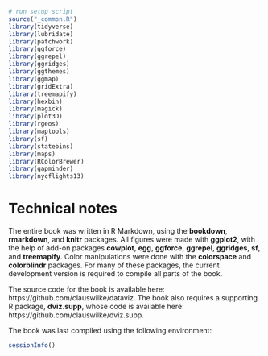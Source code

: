 ```r
# run setup script
source("_common.R")
library(tidyverse)
library(lubridate)
library(patchwork)
library(ggforce)
library(ggrepel)
library(ggridges)
library(ggthemes)
library(ggmap)
library(gridExtra)
library(treemapify)
library(hexbin)
library(magick)
library(plot3D)
library(rgeos)
library(maptools)
library(sf)
library(statebins)
library(maps)
library(RColorBrewer)
library(gapminder)
library(nycflights13)
```

# Technical notes {-}

The entire book was written in R Markdown, using the **bookdown**, **rmarkdown**, and **knitr** packages. All figures were made with **ggplot2**, with the help of add-on packages **cowplot**, **egg**, **ggforce**, **ggrepel**, **ggridges**, **sf**, and **treemapify**. Color manipulations were done with the **colorspace** and **colorblindr** packages. For many of these packages, the current development version is required to compile all parts of the book.

The source code for the book is available here: https://github.com/clauswilke/dataviz. The book also requires a supporting R package, **dviz.supp**, whose code is available here: https://github.com/clauswilke/dviz.supp.

The book was last compiled using the following environment:
```r
sessionInfo()
```
